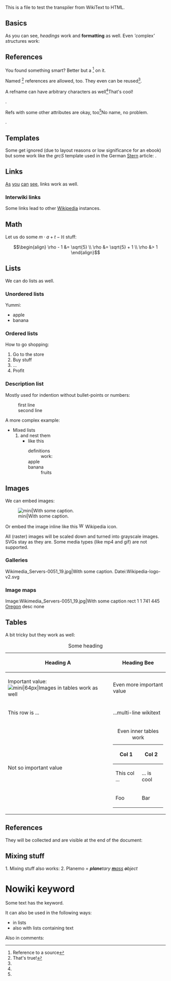 This is a file to test the transpiler from WikiText to HTML.

== Basics ==

As you can see, ''headings'' work and '''formatting''' as well. Even '''com''plex''' struc''tures work:

== References ==

You found something smart? Better but a <ref>Reference to a source</ref> on it.

Named <ref name="refname">That's true!</ref> references are allowed, too.
They even can be reused<ref name="refname" />.

A refname can have arbitrary characters as well<ref name=".,-+3/Ü´_">That's cool!</ref>.

Refs with some other attributes are okay, too<ref some="other/attributes">No name, no problem.</ref>.

== Templates ==

Some get ignored (due to layout reasons or low significance for an ebook) but some work like the ''grcS'' template used in the German [https://de.wikipedia.org/wiki/Stern Stern] article: {{grcS|ἀστήρ, ἄστρον|astēr, astron}}.

== Links ==

[https://en.wikipedia.org/wiki/As As] [https://en.wikipedia.org/wiki/you you] [https://en.wikipedia.org/wiki/can can] [https://en.wikipedia.org/wiki/see see], links work as well.

=== Interwiki links ===

Some links lead to other [[:de:Wikipedia|Wikipedia]] instances.

== Math ==
Let us do some <math>m \cdot a + t - \mathbb{H}</math> stuff:

:<math>
\begin{align}
\rho - 1 &= \sqrt{5} \\
\rho &= \sqrt{5} + 1 \\
\rho &> 1
\end{align}
</math>

== Lists ==

We can do lists as well.

=== Unordered lists ===

Yummi:

* apple
* banana

=== Ordered lists ===

How to go shopping:

# Go to the store
# Buy stuff
# ...
# Profit

=== Description list ===

Mostly used for indention without bullet-points or numbers:

: first line
: second line

A more complex example:

* Mixed lists
*# and nest them
*#* like this
*#*; definitions
*#*: work:
*#*; apple
*#*; banana
*#*: fruits

== Images ==

We can embed images:

[[Datei:Wikimedia_Servers-0051_19.jpg|mini|With some caption.]]

Or embed the image inline like this [[Datei:Wikipedia-logo-v2.svg|16px]] Wikipedia icon.

All (raster) images will be scaled down and turned into grayscale images. SVGs stay as they are. Some media types (like mp4 and gif) are not supported.

=== Galleries ===

<gallery>
Wikimedia_Servers-0051_19.jpg|With some caption.
Datei:Wikipedia-logo-v2.svg
</gallery>

=== Image maps ===

<imagemap>
Image:Wikimedia_Servers-0051_19.jpg|With some caption
rect 1 1 741 445 [[Oregon|Oregon]]
desc none
</imagemap>

== Tables ==

A bit tricky but they work as well:

{| class="wikitable"
|+ Some heading
|-
! Heading A !! Heading Bee
|-
| Important value: [[Datei:Wikipedia-logo-v2.svg|mini|64px|Images in tables work as well]] || Even more important value
|-
| This row is ...
| ...multi-line wikitext
|-
| Not so important value ||
{| class="wikitable"
|+ Even inner tables work
|-
! Col 1 !! Col 2
|-
| This col ... || ... is cool
|-
| Foo
| Bar
|}
|}

== References ==

They will be collected and are visible at the end of the document:<br>

<references />

== Mixing stuff ==

1. Mixing stuff also works:
2. Planemo = '''''plane'''tary [https://object.de '''m'''ass] '''o'''bject''

= Nowiki keyword =

Some text has the <nowiki>keyword</nowiki>.

It can also be used in the following ways:
* <nowiki>in lists</nowiki>
* also with <nowiki>lists</nowiki> containing text

Also in comments: <!-- this <nowiki>part</nowiki> should not be visible -->